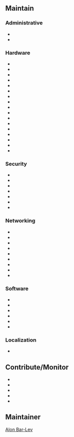 == Maintain ==

=== Administrative ===

* {{User:Alonbl/WikiBackup|User:Alonbl}}
* {{User:Alonbl/WikiBackup|User:Alonbl/Index}}

=== Hardware ===

* {{User:Alonbl/WikiBackup|User:Alonbl/Linux_Configuration_Common}}
* {{User:Alonbl/WikiBackup|User:Alonbl/Thinkpad_Common}}
* {{User:Alonbl/WikiBackup|User:Alonbl/Linux_Configuration_Thinkpad_W500}}
* {{User:Alonbl/WikiBackup|User:Alonbl/Linux_Configuration_Dell_E6410}}
* {{User:Alonbl/WikiBackup|User:Alonbl/Linux_Configuration_ASRock_Core_100HT}}
* {{User:Alonbl/WikiBackup|User:Alonbl/Configuration_Workstation}}
* {{User:Alonbl/WikiBackup|User:Alonbl/Configuration_Server}}
* {{User:Alonbl/WikiBackup|User:Alonbl/Configuration_HTPC_ASRock_Core_100HT}}
* {{User:Alonbl/WikiBackup|User:Alonbl/Intel_Integrated_Graphics_Controller}}
* {{User:Alonbl/WikiBackup|USB_Power_Saving}}
* {{User:Alonbl/WikiBackup|Lenovo_UVC_Camera}}
* {{User:Alonbl/WikiBackup|ATT_USB_GSM_Modem}}
* {{User:Alonbl/WikiBackup|ZTE_USB_GSM_Modem}}
* {{User:Alonbl/WikiBackup|Bluetooth}}
* {{User:Alonbl/WikiBackup|Bluetooth_Modem}}
* {{User:Alonbl/WikiBackup|Sony_DualShock3_SixAxis}}
* {{User:Alonbl/WikiBackup|RSA_SecurID}}

=== Security ===

* {{User:Alonbl/WikiBackup|MIT_Kerberos_Windows_Domain}}
* {{User:Alonbl/WikiBackup|Secured_Portage_Sync}}
* {{User:Alonbl/WikiBackup|Linux_Disk_Encryption_Using_LoopAES_And_SmartCards}}
* {{User:Alonbl/WikiBackup|CIFS_Kerberos}}
* {{User:Alonbl/WikiBackup|Suspend_To_Disk_Using_uswsusp_and_genkernel}}
* {{User:Alonbl/WikiBackup|Non_Root_Xorg-Server}}
* {{User:Alonbl/WikiBackup|User:Alonbl/Convert_SPC_PVK}}

=== Networking ===

* {{User:Alonbl/WikiBackup|openresolv}}
* {{User:Alonbl/WikiBackup|Stealth_DHCP}}
* {{User:Alonbl/WikiBackup|Firewall_Using_Firehol}}
* {{User:Alonbl/WikiBackup|OpenVPN_Server}}
* {{User:Alonbl/WikiBackup|OpenVPN_Non_Root}}
* {{User:Alonbl/WikiBackup|Vpnc_Non_Root}}
* {{User:Alonbl/WikiBackup|VM_Tap_Networking}}
* {{User:Alonbl/WikiBackup|PPP_Client}}
* {{User:Alonbl/WikiBackup|PPPoE_Client}}

=== Software ===

* {{User:Alonbl/WikiBackup|User:Alonbl/Gentoo_Bootstrap}}
* {{User:Alonbl/WikiBackup|User:Alonbl/Gentoo_Configuration_Common}}
* {{User:Alonbl/WikiBackup|Syslinux_Bootloader}}
* {{User:Alonbl/WikiBackup|Java_Using_IcedTea}}
* {{User:Alonbl/WikiBackup|Bugzilla_Email}}
* {{User:Alonbl/WikiBackup|Bugzilla_Kerberos}}

=== Localization ===

* {{User:Alonbl/WikiBackup|Hebrew}}

== Contribute/Monitor ==

* {{User:Alonbl/WikiBackup|Lenovo_ThinkPad_T400}}
* {{User:Alonbl/WikiBackup|Fbsplash}}
* {{User:Alonbl/WikiBackup|Iwlwifi}}
* {{User:Alonbl/WikiBackup|Userspace_software_suspend}}
* {{User:Alonbl/WikiBackup|Git}}

== Maintainer ==

[[User:Alonbl|Alon Bar-Lev]]

{{AuthorList|{{Author|Alon Bar-Lev|2011-11-17|type=original}}}}